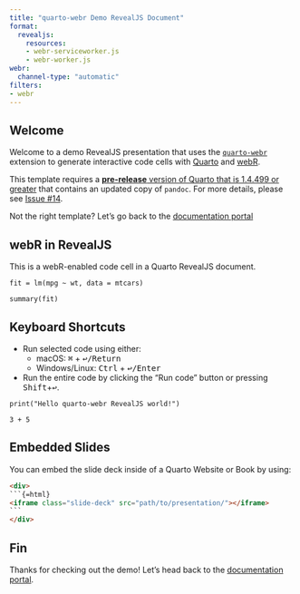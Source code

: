 ```yaml
---
title: "quarto-webr Demo RevealJS Document"
format:
  revealjs:
    resources:
    - webr-serviceworker.js
    - webr-worker.js
webr:
  channel-type: "automatic"
filters:
- webr
---
```


## Welcome

Welcome to a demo RevealJS presentation that uses the [`quarto-webr`](https://github.com/coatless/quarto-webr) extension to generate interactive code cells with [Quarto](https://quarto.org) and [webR](https://docs.r-wasm.org/webr/latest/).

:::{.callout-important}
This template requires a [**pre-release** version of Quarto that is 1.4.499 or greater](https://quarto.org/docs/download/prerelease)  that contains an updated copy of `pandoc`. For more details, please see [Issue #14](https://github.com/coatless/quarto-webr/issues/14). 
:::

Not the right template? Let's go back to the [documentation portal](../../)

## webR in RevealJS 

This is a webR-enabled code cell in a Quarto RevealJS document.

```webr-r
fit = lm(mpg ~ wt, data = mtcars)

summary(fit)
```

## Keyboard Shortcuts

- Run selected code using either:
  - macOS: <kbd>⌘</kbd> + <kbd>↩/Return</kbd>
  - Windows/Linux: <kbd>Ctrl</kbd> + <kbd>↩/Enter</kbd>
- Run the entire code by clicking the "Run code" button or pressing <kbd>Shift</kbd>+<kbd>↩</kbd>. 

```webr-r
print("Hello quarto-webr RevealJS world!")

3 + 5
```

## Embedded Slides

You can embed the slide deck inside of a Quarto Website or Book by using:

````html
<div>
```{=html}
<iframe class="slide-deck" src="path/to/presentation/"></iframe>
```
</div>
````

## Fin

Thanks for checking out the demo! Let's head back to
the [documentation portal](../../).